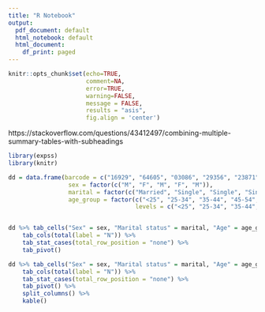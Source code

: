 ```yaml
---
title: "R Notebook"
output:
  pdf_document: default
  html_notebook: default
  html_document:
    df_print: paged
---
```


```r
knitr::opts_chunk$set(echo=TRUE, 
                      comment=NA, 
                      error=TRUE, 
                      warning=FALSE, 
                      message = FALSE, 
                      results = "asis",
                      fig.align = 'center')
```

https://stackoverflow.com/questions/43412497/combining-multiple-summary-tables-with-subheadings

```r
library(expss)
library(knitr)

dd = data.frame(barcode = c("16929", "64605", "03086", "29356", "23871"),
                 sex = factor(c("M", "F", "M", "F", "M")), 
                 marital = factor(c("Married", "Single", "Single", "Single", "Divorced")),
                 age_group = factor(c("<25", "25-34", "35-44", "45-54", ">= 55"), 
                                    levels = c("<25", "25-34", "35-44", "45-54", ">= 55")))


dd %>% tab_cells("Sex" = sex, "Marital status" = marital, "Age" = age_group) %>% 
    tab_cols(total(label = "N")) %>% 
    tab_stat_cases(total_row_position = "none") %>% 
    tab_pivot()
```


```r
dd %>% tab_cells("Sex" = sex, "Marital status" = marital, "Age" = age_group) %>% 
    tab_cols(total(label = "N")) %>% 
    tab_stat_cases(total_row_position = "none") %>% 
    tab_pivot() %>% 
    split_columns() %>% 
    kable()
```



